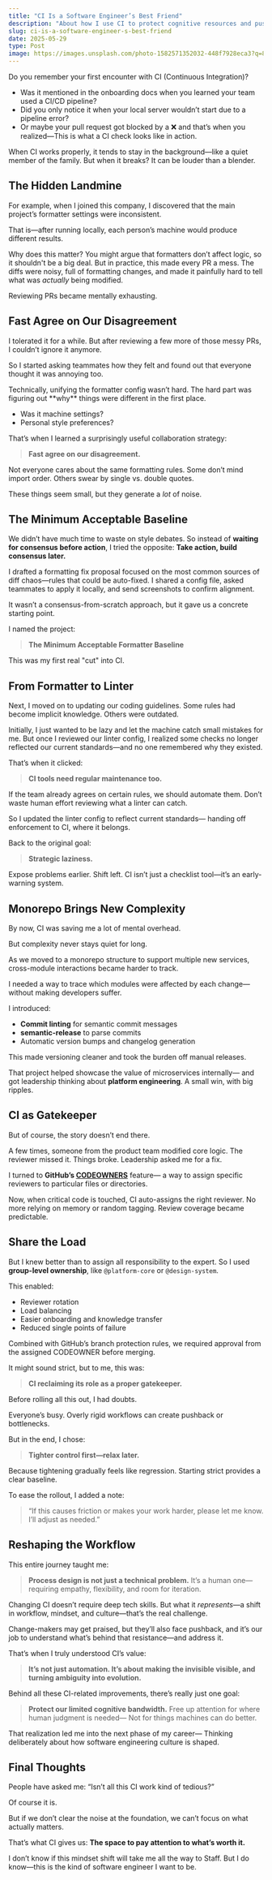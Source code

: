 ```yaml
---
title: "CI Is a Software Engineer’s Best Friend"
description: "About how I use CI to protect cognitive resources and push team culture"
slug: ci-is-a-software-engineer-s-best-friend
date: 2025-05-29
type: Post
image: https://images.unsplash.com/photo-1582571352032-448f7928eca3?q=80&w=1592&auto=format&fit=crop&ixlib=rb-4.1.0&ixid=M3wxMjA3fDB8MHxwaG90by1wYWdlfHx8fGVufDB8fHx8fA%3D%3D
---
```


Do you remember your first encounter with CI (Continuous Integration)?

- Was it mentioned in the onboarding docs when you learned your team used a CI/CD pipeline?
- Did you only notice it when your local server wouldn’t start due to a pipeline error?
- Or maybe your pull request got blocked by a ❌ and that’s when you realized—This is what a CI check looks like in action.


When CI works properly, it tends to stay in the background—like a quiet member of the family.
But when it breaks? It can be louder than a blender.


## The Hidden Landmine

For example, when I joined this company, I discovered that the main project’s formatter settings were inconsistent.

That is—after running locally, each person’s machine would produce different results.

Why does this matter?
You might argue that formatters don’t affect logic, so it shouldn't be a big deal.<Spacer />
But in practice, this made every PR a mess.
The diffs were noisy, full of formatting changes, and made it painfully hard to tell what was *actually* being modified.

Reviewing PRs became mentally exhausting.


## Fast Agree on Our Disagreement

I tolerated it for a while. 
But after reviewing a few more of those messy PRs, I couldn’t ignore it anymore.

So I started asking teammates how they felt and found out that everyone thought it was annoying too.

<Spacer />
Technically, unifying the formatter config wasn’t hard.
The hard part was figuring out **why** things were different in the first place.

- Was it machine settings? 
- Personal style preferences?

<Spacer />

That’s when I learned a surprisingly useful collaboration strategy:
> **Fast agree on our disagreement.**


Not everyone cares about the same formatting rules.
Some don’t mind import order. Others swear by single vs. double quotes.

These things seem small, but they generate a *lot* of noise.


## The Minimum Acceptable Baseline

We didn’t have much time to waste on style debates. So instead of **waiting for consensus before action**, I tried the opposite: **Take action, build consensus later.**

<Spacer />

I drafted a formatting fix proposal focused on the most common sources of diff chaos—rules that could be auto-fixed. I shared a config file, asked teammates to apply it locally, and send screenshots to confirm alignment.

It wasn’t a consensus-from-scratch approach, but it gave us a concrete starting point.

<Spacer />

I named the project:

> **The Minimum Acceptable Formatter Baseline**

This was my first real "cut" into CI.


## From Formatter to Linter

Next, I moved on to updating our coding guidelines.
Some rules had become implicit knowledge. Others were outdated.

Initially, I just wanted to be lazy and let the machine catch small mistakes for me.
But once I reviewed our linter config, I realized some checks no longer reflected our current standards—and no one remembered why they existed.

That’s when it clicked:

> **CI tools need regular maintenance too.**

If the team already agrees on certain rules, we should automate them.
Don’t waste human effort reviewing what a linter can catch.

<Spacer />

So I updated the linter config to reflect current standards—
handing off enforcement to CI, where it belongs.

Back to the original goal:

> **Strategic laziness.**

Expose problems earlier.
Shift left.
CI isn’t just a checklist tool—it’s an early-warning system.


## Monorepo Brings New Complexity

By now, CI was saving me a lot of mental overhead.

But complexity never stays quiet for long.

As we moved to a monorepo structure to support multiple new services, cross-module interactions became harder to track.

I needed a way to trace which modules were affected by each change—without making developers suffer.

<Spacer />

I introduced:
- **Commit linting** for semantic commit messages
- **semantic-release** to parse commits
- Automatic version bumps and changelog generation

This made versioning cleaner and took the burden off manual releases.

<Spacer />

That project helped showcase the value of microservices internally—
and got leadership thinking about **platform engineering**.
A small win, with big ripples.


## CI as Gatekeeper

But of course, the story doesn’t end there.

A few times, someone from the product team modified core logic.
The reviewer missed it.
Things broke.
Leadership asked me for a fix.

<Spacer />

I turned to **GitHub’s [CODEOWNERS](https://docs.github.com/en/repositories/managing-your-repositorys-settings-and-features/customizing-your-repository/about-code-owners)** feature—
a way to assign specific reviewers to particular files or directories.

Now, when critical code is touched, CI auto-assigns the right reviewer.
No more relying on memory or random tagging.
Review coverage became predictable.


## Share the Load

But I knew better than to assign all responsibility to the expert.
So I used **group-level ownership**, like `@platform-core` or `@design-system`.

This enabled:

* Reviewer rotation
* Load balancing
* Easier onboarding and knowledge transfer
* Reduced single points of failure

<Spacer />

Combined with GitHub’s branch protection rules, we required approval from the assigned CODEOWNER before merging.

It might sound strict, but to me, this was:

> **CI reclaiming its role as a proper gatekeeper.**


<Spacer />

Before rolling all this out, I had doubts.

Everyone’s busy.
Overly rigid workflows can create pushback or bottlenecks.

But in the end, I chose:
> **Tighter control first—relax later.**

<Spacer />


Because tightening gradually feels like regression.
Starting strict provides a clear baseline.

To ease the rollout, I added a note:

> “If this causes friction or makes your work harder, please let me know. I’ll adjust as needed.”


## Reshaping the Workflow

This entire journey taught me:

> **Process design is not just a technical problem.**
> It’s a human one—requiring empathy, flexibility, and room for iteration.

Changing CI doesn’t require deep tech skills.
But what it *represents*—a shift in workflow, mindset, and culture—that’s the real challenge.

Change-makers may get praised,
but they’ll also face pushback,
and it’s our job to understand what’s behind that resistance—and address it.

That’s when I truly understood CI’s value:

> **It’s not just automation.
> It’s about making the invisible visible, and turning ambiguity into evolution.**


<Spacer />

Behind all these CI-related improvements, there’s really just one goal:

> **Protect our limited cognitive bandwidth.**
> Free up attention for where human judgment is needed—
> Not for things machines can do better.

That realization led me into the next phase of my career—
Thinking deliberately about how software engineering culture is shaped.


## Final Thoughts

People have asked me:
“Isn’t all this CI work kind of tedious?”

Of course it is.

But if we don’t clear the noise at the foundation,
we can’t focus on what actually matters.

<Spacer />


That’s what CI gives us:
**The space to pay attention to what’s worth it.**

I don’t know if this mindset shift will take me all the way to Staff.
But I do know—this is the kind of software engineer I want to be.
